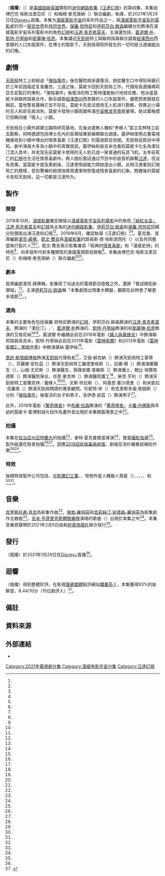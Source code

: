 {{NoteAT
|G1=美國漫畫
|G2=Movie
|G3=Show
|G5=TV
|1=zh-hans:天劍局;zh-hk:天劍局;zh-tw:神劍局;
}}
{{Infobox television episode
| title        = 〈插播〉<br />{{small|{{lang|en|''We Interrupt This Program''}}}}
| series       = [[汪達幻視|汪達幻視]]
| image        = We Interrupt This Program poster.jpg
| image_alt    = 
| caption      = {{le|莫妮卡·藍博|Monica Rambeau}}與{{le|吳吉米|Jimmy Woo}}聯合調查西景鎮的人口失蹤案件
| season       = 1
| episode      = 4
| director     = {{le|麥特·夏克曼|Matt Shakman}}
| writer       = {{Plainlist|
* 博巴克·埃斯法里亞尼（{{lang|en|Bobak Esfarjani}}）
* 梅根·麥克唐納（{{lang|en|Megan McDonnell}}）
}}
| producer     = [[潔克·薛佛|潔克·薛佛]]
| music        = {{Plainlist|
* 〈{{lang|en|{{le|Voodoo Child (Slight Return)}}}}〉
* [[吉米·亨德里克斯體驗樂隊|吉米·亨德里克斯體驗樂隊]]演唱
}}
| photographer = {{le|傑斯·霍爾|Jess Hall}}
| editor       = 蒂姆·羅奇（{{lang|en|Tim Roche}}）
| release_date = {{Start date|2021|1|29}}
| length       = 34分鐘
| guests       = 
* [[喬許·斯塔姆博格|喬許·斯塔姆博格]] 飾演 {{le|泰勒·海沃德|Tyler Hayward}}（{{lang|en|Tyler Hayward}}）
* 艾倫·赫克納（{{lang|en|Alan Heckner}}） 飾演 蒙蒂特工（{{lang|en|Agent Monti}}）
* 莎麗娜·安杜茲（{{lang|en|Selena Anduze}}） 飾演 羅德里格斯特工（{{lang|en|Agent Rodriguez}}）
* 拉娜·楊（{{lang|en|Lana Young}}） 飾演 海蘭醫生（{{lang|en|Dr. Highland}}）
* 山姆·尤尼斯（{{lang|en|Sam Younis}}） 飾演 醫生
* 薇薇安娜·查維斯（{{lang|en|Viviana Chavez}}） 飾演 護士
* 鮑比·埃爾南德斯（{{lang|en|Bobby Hernandez}}） 飾演 醫院保全
* 肖恩·麥克林（{{lang|en|Shaun MacLean}}） 飾演 醫院護工
* 布萊恩·布萊曼（{{lang|en|Brian Brightman}}） 飾演 警長
* 柴克·亨利（{{lang|en|Zac Henry}}） 飾演 富蘭克林特工／養蜂人（{{lang|en|Agent Franklin / beekeeper}}）
* 文斯·坎拉斯（{{lang|en|Vince Canlas}}） 飾演 男性專家顧問
* 阿基思·塞沙德里（{{lang|en|Archith Seshadri}}） 飾演 男性專家顧問
* 米凱拉·克羅南（{{lang|en|Michaela Cronan}}） 飾演 女性專家顧問
* 珍妮特·宋（{{lang|en|Janet Song}}） 飾演 「[[彈指事件|彈指事件]]」後復活的女子
* 克里斯多福·詹姆斯（{{lang|en|Christopher James}}） 飾演 「彈指事件」後復活的男子
* 洛伊德·皮茲（{{lang|en|Lloyd Pitts}}） 飾演 男子
| prev         = [[現在是彩色畫面|現在是彩色畫面]]
| next         = [[在特輯中……|在特輯中……]]
| season_article = 
| episode_list = [[汪達幻視集数列表|汪達幻視集数列表]]
}}

〈'''插播'''〉（{{lang-en|''We Interrupt This Program''}}）是[[美國|美國]][[超級英雄|超級英雄]]類型的[[迷你劇|迷你]][[網路影集|網路影集]]《[[汪達幻視|汪達幻視]]》的第四集，本集由博巴克·埃斯法里亞尼（{{lang|en|Bobak Esfarjani}}）和梅根·麥克唐納（{{lang|en|Megan McDonnell}}）聯合編劇，{{le|麥特·夏克曼|Matt Shakman}}執導，於2021年1月29日在[[Disney+|Disney+]]首播。本集为[[漫威電影宇宙|漫威電影宇宙]]的系列作品之一，與[[漫威電影宇宙系列電影|漫威電影宇宙系列電影]]處於同一[[架空世界|架空世界]]和[[共同世界|共同世界]]。[[保羅·貝特尼|保羅·貝特尼]]和[[伊莉莎白·歐森|伊莉莎白·歐森]]繼續分別飾演在漫威電影宇宙系列電影中的角色[[幻視_(漫畫)|幻視]]和[[緋紅女巫|汪達·馬克希莫夫]]，主演還包括{{le|泰娜·帕麗斯|Teyonah Parris}}、[[藍道爾·朴|藍道爾·朴]]、[[凱特·丹寧絲|凱特·丹寧絲]]和[[凱薩琳·哈恩|凱薩琳·哈恩]]。本集講述[[天劍局|天劍局]]特工{{le|莫妮卡·藍博|Monica Rambeau}}與聯邦探員{{le|吳吉米|Jimmy Woo}}聯合調查[[紐澤西州|紐澤西州]]西景鎮的人口失蹤案件，在{{le|黛絲·露伊絲|Darcy Lewis}}博士的幫助下，天劍局得知所發生的一切均是汪達操縱出的幻像。

== 劇情 ==
[[天劍局|天劍局]]特工{{le|莫妮卡·藍博|Monica Rambeau}}上尉經過「[[彈指事件|彈指事件]]」後在醫院病床邊復活{{efn|參見2019年電影《[[復仇者聯盟4：終局之戰|復仇者聯盟4：終局之戰]]》<ref name="VultureReview" />。}}，她從醫生口中得知母親{{le|瑪莉亞·藍博|Maria Rambeau}}已於三年前因癌症复发離世。三週之後，莫妮卡回到天劍局工作。代理局長{{le|泰勒·海沃德|Tyler Hayward}}遵循瑪莉亞生前製訂的準則，「彈指事件」後復活的特工暫時僅能執行地球任務，他派遣莫妮卡與聯邦探員{{le|吳吉米|Jimmy Woo}}合作，聯合調查[[紐澤西州|紐澤西州]]西景鎮的人口失蹤案件。儘管西景鎮就在眼前，當地警長聲稱它並不存在。莫妮卡先尝试使用无人机进行勘察，但靠近小镇时无人机却无故消失。莫妮卡發現小鎮周圍佈滿[[宇宙微波背景|宇宙微波背景]]能量場，她试着触摸它但瞬间被「吸入」小鎮。

天劍局在小鎮外部建立臨時研究基地，先後派遣無人機和“养蜂人”富兰克林特工前去勘察，同時邀請包括{{le|黛絲·露伊絲|Darcy Lewis}}博士在內的各領域專家展開聯合調查。露伊絲使用古董電視機接收到小鎮中傳出的情景喜劇《汪達幻視》的電視節目信號。天劍局從節目中得知，劇中演員大多為小鎮中的真實居民。露伊絲和吳吉米也看到莫妮卡化名為潔拉汀混入其中，并发现先前莫妮卡使用的无人机已成一架普通的玩具飞机。五年前死亡的[[幻視_(漫畫)|幻視]]也生活在情景喜劇中。两人随后嘗試通过节目中的收音机聯繫[[緋紅女巫|汪達]]，但没有效果。當莫妮卡提及奧創後，汪達使用超能力將她逐出小鎮。此時汪達看到幻視死亡的模樣，受到驚嚇的她很快將周遭事物恢復成情景喜劇的幻象。甦醒後的莫妮卡告知天劍局，這一切都是汪達所为。

== 製作 ==
=== 開發 ===
2018年10月，[[漫威影業|漫威影業]]確定開發以[[漫威電影宇宙系列電影|漫威電影宇宙系列電影]]中的角色[[緋紅女巫|「緋紅女巫」汪達·馬克希莫夫]]和[[幻視_(漫畫)|幻視]]為主角的[[迷你劇|迷你]][[網路影集|網路影集]]，[[伊莉莎白·歐森|伊莉莎白·歐森]]和[[保羅·貝特尼|保羅·貝特尼]]回歸分別領銜出演汪達和幻視<ref name="Disney+SeriesSep2018" /><ref name="ScarletWitchVision" />。2019年8月，{{le|麥特·夏克曼|Matt Shakman}}確認執導《汪達幻視》<ref name="Shakman" /><ref name="EmmyDec2020CoverStory" />。夏克曼、首席編劇[[潔克·薛佛|潔克·薛佛]]、[[凱文·費吉|凱文·費吉]]與[[漫威影業|漫威影業]]的路易斯·德·埃斯波西托（{{lang|en|Louis D'Esposito}}）以及{{le|維多莉亞·阿隆索|Victoria Alonso}}共同擔當執行製片人<ref name="Schaeffer" /><ref name="ExpandingUniverse" /><ref name="EmmyDec2020FullCoverStory" />{{rp|50}}。凱文·費吉表示影集兼具「經典的[[情景喜劇|情景喜劇]]」和「漫威史詩」的特色<ref name="D232019" />，向多個年代和多種類型的美國電視節目致敬<ref name="BettanyColliderNov2020" />。本集由博巴克·埃斯法里亞尼（{{lang|en|Bobak Esfarjani}}）和梅根·麥克唐納（{{lang|en|Megan McDonnell}}）聯合編劇<ref name="Writers" /><ref name="EWRecap" />。

=== 劇本 ===
首席編劇潔克·薛佛稱，影集除了向過去的電視節目致敬之外，還將「嘗試開拓新領域」<ref name="EWNov2020CoverStory" />。主演[[伊莉莎白·歐森|伊莉莎白·歐森]]稱「本集劇情出現重大轉變，觀眾在此時會了解更多情節<ref name="OlsenDSJan2021" />。」

=== 選角 ===
{{multiple image
| align       = right
| total_width = 290
| image1      = Randall Park 2015.jpg
| image2      = Kat Dennings Thor 2 cropped.png
| footer      = [[藍道爾·朴|藍道爾·朴]]和[[凱特·丹寧絲|凱特·丹寧絲]]分別回歸出演聯邦探員{{le|吳吉米|Jimmy Woo}}和{{le|黛絲·露伊絲|Darcy Lewis}}博士
}}

本集的主要角色包括保羅·貝特尼飾演的[[幻視_(漫畫)|幻視]]、伊莉莎白·歐森飾演的[[緋紅女巫|汪達·馬克希莫夫]]、{{le|泰娜·帕麗斯|Teyonah Parris}}飾演的「潔拉汀」／{{le|莫妮卡·藍博|Monica Rambeau}}、[[藍道爾·朴|藍道爾·朴]]飾演的{{le|吳吉米|Jimmy Woo}}、[[凱特·丹寧絲|凱特·丹寧絲]]飾演的{{le|黛絲·露伊絲|Darcy Lewis}}和[[凱薩琳·哈恩|凱薩琳·哈恩]]飾演的艾格尼絲<ref name="EpisodeCast" /><ref name="EndCredits" />{{rp|29:38–29:55}}。藍道爾·朴繼續此前在2018年電影《[[蟻人與黃蜂女|蟻人與黃蜂女]]》中飾演聯邦探員吳吉米，凱特·丹寧絲此前在2011年電影《[[雷神_(電影)|雷神索爾]]》和2013年電影《[[雷神索爾2：黑暗世界|雷神索爾2：黑暗世界]]》中飾演黛絲·露伊絲<ref name="YahooRoundUp" />。

[[喬許·斯塔姆博格|喬許·斯塔姆博格]]飾演[[天劍局|天劍局]]代理局長{{le|泰勒·海沃德|Tyler Hayward}}<ref name="VultureReview" />，艾倫·赫克納（{{lang|en|Alan Heckner}}）飾演天劍局特工蒙蒂（{{lang|en|Agent Monti}}），莎麗娜·安杜茲（{{lang|en|Selena Anduze}}）飾演天劍局特工羅德里格斯（{{lang|en|Agent Rodriguez}}），拉娜·楊（{{lang|en|Lana Young}}）飾演海蘭醫生（{{lang|en|Dr. Highland}}），山姆·尤尼斯（{{lang|en|Sam Younis}}）飾演醫生，薇薇安娜·查維斯（{{lang|en|Viviana Chavez}}）飾演護士，鮑比·埃爾南德斯（{{lang|en|Bobby Hernandez}}）飾演醫院保全，肖恩·麥克林（{{lang|en|Shaun MacLean}}）飾演醫院護工<ref name="EpisodeCast" />，柴克·亨利（{{lang|en|Zac Henry}}）飾演天劍局特工富蘭克林／養蜂人<ref name="Franklin" /><ref name="EpisodeCast" />。文斯·坎拉斯（{{lang|en|Vince Canlas}}）、阿基思·塞沙德里（{{lang|en|Archith Seshadri}}）和米凱拉·克羅南（{{lang|en|Michaela Cronan}}）飾演天劍局聘請的專家顧問。珍妮特·宋（{{lang|en|Janet Song}}）和克里斯多福·詹姆斯（{{lang|en|Christopher James}}）分別「[[彈指事件|彈指事件]]」後復活的女子和男子，洛伊德·皮茲（{{lang|en|Lloyd Pitts}}）飾演男子<ref name="EpisodeCast" />。

此外，2019年電影《[[驚奇隊長_(電影)|驚奇隊長]]》中[[布麗·拉森|布麗·拉森]]飾演的「[[驚奇隊長|驚奇隊長]]」[[卡蘿·丹佛斯|卡蘿·丹佛斯]]與年幼的莫妮卡·藍博對話片段作為畫外音出現於本集開篇場景之中<ref name="LarsonRecording" />。

=== 拍攝 ===
本集在[[佐治亞州|佐治亞州]][[亞特蘭大|亞特蘭大]]的{{le|松林製片廠|Pinewood Studios}}拍攝<ref name="FilmingStart" />，麥特·夏克曼擔當導演<ref name="Shakman" />，{{le|傑斯·霍爾|Jess Hall}}擔當[[攝影指導|攝影指導]]<ref name="BettanyColliderNov2020" />。製作組還在{{le|亞特蘭大都會區|Atlanta metropolitan area}}取景拍攝<ref name="AtlantaDec2019" /><ref name="AtlantaFeb2020" />。因應[[2019冠狀病毒病疫情|2019冠狀病毒病疫情]]，劇組在洛杉磯重啟補拍作業<ref name="EmmyDec2020FullCoverStory" />{{rp|50}}<ref name="ShakmanTHRJan2021" />。

=== 特效 ===
後期特效製作公司包括{{lang|en|The Yard VFX}}、[[光影魔幻工業|光影魔幻工業]]、{{lang|en|Rodeo FX}}、怪物外星人機器人喪屍（{{lang|en|Monsters Aliens Robots Zombies}}）、{{lang|en|{{le|Framestore}}}}、{{lang|en|Cantina Creative}}、{{lang|en|Perception}}、{{lang|en|{{le|Rise FX|Rise FX|RISE}}}}、{{lang|en|Digital Domain}}和{{lang|en|SSVFX}}<ref name="ArtOfVFX" /><ref name="EndCredits" />{{rp|31:54–32:10}}。

== 音樂 ==
[[克里斯托弗·貝克|克里斯托弗·貝克]]為影集作曲<ref name="Beck" />，[[勞勃·羅培茲|勞勃·羅培茲]]和[[克莉絲汀·安德森-羅培茲|克莉絲汀·安德森-羅培茲]]為影集創作主題曲<ref name="AndersonLopez" />。[[吉米·亨德里克斯體驗樂隊|吉米·亨德里克斯體驗樂隊]]演唱的歌曲〈{{lang|en|{{le|Voodoo Child (Slight Return)}}}}〉出現於本集之中<ref name="VultureReview" />。本集音樂原聲帶於2021年2月5日由{{le|漫威音樂|Marvel Music}}和[[好萊塢唱片|好萊塢唱片]]聯合發行<ref name="Soundtrack" />。

{{Infobox album
| name           = 《汪達幻視》第四集
| original_name  = {{lang|en|''WandaVision: Episode 4''}}
| type           = soundtrack
| artist         = [[克里斯托弗·貝克|克里斯托弗·貝克]]
| cover          = 
| alt            =
| released       = {{Start date|2021|2|5}}
| format         = [[數位音樂下載|數位音樂下載]]
| recorded       = 
| venue          =
| studio         = 
| genre          = 電視劇原聲帶
| length         = 18:13
| label          = {{Plainlist|
* {{le|漫威音樂|Marvel Music}}
* [[好萊塢唱片|好萊塢唱片]]
}}
| producer       = 
}}

{{Track listing
| total_length    = 18:13

| title1          = {{lang|en|The Awakening}}
| length1         = 2:19

| title2          = {{lang|en|Three Weeks Later}}
| length2         = 2:17

| title3          = {{lang|en|Westview}}
| length3         = 2:42

| title4          = {{lang|en|S.W.O.R.D.}}
| length4         = 1:01

| title5          = {{lang|en|The Players}}
| length5         = 2:02

| title6          = {{lang|en|Stay Tuned}}
| length6         = 2:28

| title7          = {{lang|en|Everything Is Under Control}}
| length7         = 1:01

| title8          = {{lang|en|Mission Failure}}
| length8         = 1:48

| title9          = {{lang|en|Who Are You?}}
| length9         = 2:35

}}

== 發行 ==
〈插播〉於2021年1月29日在[[Disney+|Disney+]]首播<ref name="EWRecap" />。

== 迴響 ==
〈插播〉得到整體好評。在影視[[匯總媒體|匯總媒體]]點評網站[[爛番茄|爛番茄]]上，本集獲得93%的新鮮度，8.44/10分（15位劇評人）<ref>{{cite web|title=WandaVision - Season 1 Episode 4|url=https://www.rottentomatoes.com/tv/wandavision/s01/e04|access-date=2021-01-30|publisher=[[Rotten_Tomatoes|Rotten Tomatoes]]|language=en-US|archive-date=2021-02-06|archive-url=https://web.archive.org/web/20210206214111/https://www.rottentomatoes.com/tv/wandavision/s01/e04|dead-url=no}}</ref>。

== 備註 ==
{{reflist|group=lower-alpha}}

== 資料來源 ==
{{Reflist|30em|refs=

<ref name="Disney+SeriesSep2018">{{Cite web |last=Kroll |first=Justin |date=2018-09-18 |title=Loki, Scarlet Witch, Other Marvel Heroes to Get Own TV Series on Disney Streaming Service (Exclusive) |url=https://variety.com/2018/film/news/loki-scarlet-witch-tv-series-marvel-disney-streaming-service-1202947551/ |dead-url=no |archive-url=https://www.webcitation.org/72XWaEZfB?url=https://variety.com/2018/film/news/loki-scarlet-witch-tv-series-marvel-disney-streaming-service-1202947551/ |archive-date=2018-09-19 |access-date=2018-09-18 |website=[[Variety_(magazine)|Variety]]|language=en-US}}</ref>

<ref name="ScarletWitchVision">{{Cite web |last=Sciretta |first=Peter |date=2018-10-30 |title=Falcon/Winter Soldier TV Series Planned for Disney Streaming Service, Scarlet Witch Show May Co-Star Vision |url=https://www.slashfilm.com/falcon-winter-soldier-tv-series |dead-url=no |archive-url=https://www.webcitation.org/73aOcvs76?url=https://www.slashfilm.com/falcon-winter-soldier-tv-series |archive-date=2018-10-31 |access-date=2018-11-01 |website=/Film|language=en-US}}</ref>

<ref name="D232019">{{Cite web |last=Couch |first=Aaron |date=2019-08-23 |title=Marvel Unveils 3 New Disney+ Shows Including 'She-Hulk' and 'Moon Knight' |url=https://www.hollywoodreporter.com/heat-vision/marvel-confirms-3-new-disney-shows-including-she-hulk-moon-knight-1232742 |dead-url=no |archive-url=https://web.archive.org/web/20190823234749/https://www.hollywoodreporter.com/heat-vision/marvel-confirms-3-new-disney-shows-including-she-hulk-moon-knight-1232742 |archive-date=2019-08-23 |access-date=2019-08-23 |website=[[The_Hollywood_Reporter|The Hollywood Reporter]]|language=en-US}}</ref>

<ref name="Schaeffer">{{Cite web |last=Kit |first=Borys |date=2019-01-09 |title=Marvel's 'Vision and Scarlet Witch' Series Lands 'Captain Marvel' Writer (Exclusive) |url=https://www.hollywoodreporter.com/heat-vision/marvels-vision-scarlet-witch-disney-series-lands-captain-marvel-writer-1174937 |dead-url=yes |archive-url=https://web.archive.org/web/20190110011254/https://www.hollywoodreporter.com/heat-vision/marvels-vision-scarlet-witch-disney-series-lands-captain-marvel-writer-1174937 |archive-date=2019-01-10 |access-date=2019-01-10 |website=[[The_Hollywood_Reporter|The Hollywood Reporter]]|language=en-US}}</ref>

<ref name="ExpandingUniverse">{{Cite web |last=Dinh |first=Christine |date=2019-11-13 |title=What's Next For The Marvel Cinematic Universe After 'Avengers: Endgame' |url=https://www.marvel.com/articles/tv-shows/marvel-cinematic-universe-after-avengers-endgame |dead-url=no |archive-url=https://web.archive.org/web/20191114091331/https://www.marvel.com/articles/tv-shows/marvel-cinematic-universe-after-avengers-endgame |archive-date=2019-11-14 |access-date=2019-11-14 |website=[[Marvel_Entertainment|Marvel.com]]|language=en-US}}</ref>

<ref name="Shakman">{{Cite web |last=Fischer |first=Jacob |date=2019-08-21 |title=Matt Shakman In Talks To Direct 6-Episode Marvel Studios Series For Disney+ (Exclusive) |url=https://discussingfilm.net/2019/08/21/matt-shakman-in-talks-to-direct-6-episode-marvel-studios-series-for-disney-exclusive/ |dead-url=no |archive-url=https://web.archive.org/web/20190824015342/https://discussingfilm.net/2019/08/21/matt-shakman-in-talks-to-direct-6-episode-marvel-studios-series-for-disney-exclusive/ |archive-date=2019-08-24 |access-date=2019-08-24 |website=Discussing Film|language=en-US}}</ref>

<ref name="EmmyDec2020CoverStory">{{Cite web |last=Reinstein |first=Mara |date=2020-12-16 |title=Not Your Mother's Suburbs |url=https://www.emmys.com/news/features/not-your-mothers-suburbs |dead-url=no |archive-url=https://web.archive.org/web/20201220020528/https://www.emmys.com/news/features/not-your-mothers-suburbs |archive-date=2020-12-19 |access-date=2020-12-19 |website=Emmy|language=en-US}}</ref>

<ref name="EmmyDec2020FullCoverStory">{{Cite magazine |last=Reinstein |first=Mara |year=2020 |title=Not Your Mother's Suburbs |url=https://digital.emagazines.com/Emmy/20201217/index.html?t=03caf416-2f4e-4671-afca-93b6a8fc850a#p50 |dead-url=no |magazine=Emmy |volume=XLII |issue=12 |pages=42–50 |archive-url=https://web.archive.org/web/20201220170752/https://digital.emagazines.com/Emmy/20201217/mobile/index.html#p46 |archive-date=2020-12-20|language=en-US}}</ref>

<ref name="EWNov2020CoverStory">{{Cite web |last=Coggan |first=Devan |date=2020-11-10 |title=Honey, I'm Chrome: Marvel prepares to take over TV with WandaVision |url=https://ew.com/tv/wandavision-marvel-cover-story/ |dead-url=no |archive-url=https://web.archive.org/web/20201110144657/https://ew.com/tv/wandavision-marvel-cover-story/ |archive-date=2020-11-10 |access-date=2020-11-10 |website=[[Entertainment_Weekly|Entertainment Weekly]]|language=en-US}}</ref>

<ref name="BettanyColliderNov2020">{{Cite web |last=Radish |first=Christina |date=2020-11-25 |title=Paul Bettany & Alan Ball on 'Uncle Frank,' 'WandaVision,' & Having Similar Directing Styles |url=https://collider.com/paul-bettany-alan-ball-on-uncle-frank-wandavision-having-similar-directing-styles/ |dead-url=no |archive-url=https://web.archive.org/web/20201207144328/https://collider.com/paul-bettany-alan-ball-on-uncle-frank-wandavision-having-similar-directing-styles/ |archive-date=2020-12-07 |access-date=2020-12-12 |website=[[Collider_(website)|Collider]]|language=en-US}}</ref>

<ref name="YahooRoundUp">{{Cite web |url=https://www.yahoo.com/entertainment/wanda-vision-everything-we-know-about-marvels-first-sitcom-011631646.html |title='WandaVision': Everything we know about Marvel's 'first sitcom' |last=Alter |first=Ethan |date=2019-11-05 |website=[[Yahoo!|Yahoo!]] |archive-url=https://web.archive.org/web/20191105093012/https://www.yahoo.com/entertainment/wanda-vision-everything-we-know-about-marvels-first-sitcom-011631646.html |archive-date=2019-11-05 |access-date=2019-11-09 |language=en-US |dead-url=no }}</ref>

<ref name="FilmingStart">{{Cite web |last=Barnhardt |first=Adam |date=2019-09-09 |title=WandaVision Reportedly Beginning Production in November |url=https://comicbook.com/marvel/2019/09/09/wandavision-filming-start-november-disney-plus/ |dead-url=no |archive-url=https://web.archive.org/web/20190920221805/https://comicbook.com/marvel/2019/09/09/wandavision-filming-start-november-disney-plus/ |archive-date=2019-09-20 |access-date=2019-10-21 |website=ComicBook.com|language=en-US}}</ref>

<ref name="Beck">{{Cite web |title=Ant-Man Composer Christophe Beck Will Score WandaVision |url=https://www.superherohype.com/tv/475748-ant-man-composer-christophe-beck-will-score-wandavision |last=Workman |first=Robert |date=2020-01-21 |website=SuperheroHype! |language=en-US |archive-url=https://web.archive.org/web/20200122004144/https://www.superherohype.com/tv/475748-ant-man-composer-christophe-beck-will-score-wandavision |archive-date=2020-01-22 |access-date=2020-01-21 |dead-url=no }}</ref>

<ref name="AndersonLopez">{{Cite web |last=Taylor |first=Drew |date=2021-01-04 |title=Each Episode of 'WandaVision' Will Have a Different Theme Song Written by 'Frozen' Songwriters |url=https://collider.com/wandavision-theme-songs-writers-robert-lopez-kristen-anderson-lopez/ |dead-url=no |archive-url=https://web.archive.org/web/20210104182944/https://collider.com/wandavision-theme-songs-writers-robert-lopez-kristen-anderson-lopez/ |archive-date=2021-01-04 |access-date=2021-01-04 |website=[[Collider_(website)|Collider]]|language=en-US}}</ref>

<ref name="AtlantaDec2019">{{Cite web |title=What’s filming in Atlanta now? WandaVision, The Falcon and the Winter Soldier, Queen of Soul, The Tomorrow War, and more |url=https://www.atlantamagazine.com/news-culture-articles/whats-filming-in-atlanta-now-wandavision-the-falcon-and-the-winter-solider-queen-of-soul-the-tomorrow-war-and-more/ |last=Walljasper |first=Matt |date=2019-12-30 |website=Atlanta |language=en-US |archive-url=https://web.archive.org/web/20200302165802/https://www.atlantamagazine.com/news-culture-articles/whats-filming-in-atlanta-now-wandavision-the-falcon-and-the-winter-solider-queen-of-soul-the-tomorrow-war-and-more/ |archive-date=2020-03-02 |access-date=2020-04-03 |dead-url=no }}</ref>

<ref name="AtlantaFeb2020">{{Cite web |title=What's filming in Atlanta now? Loki, WandaVision, The Falcon and the Winter Soldier, Samaritan, DMZ, and more |url=https://www.atlantamagazine.com/news-culture-articles/whats-filming-in-atlanta-now-loki-wandavision-the-falcon-and-the-winter-soldier-samaritan-dmz-and-more/ |last=Walljasper |first=Matt |date=2020-02-29 |website=Atlanta |language=en-US |archive-url=https://web.archive.org/web/20200302124138/https://www.atlantamagazine.com/news-culture-articles/whats-filming-in-atlanta-now-loki-wandavision-the-falcon-and-the-winter-soldier-samaritan-dmz-and-more/ |archive-date=2020-03-02 |access-date=2020-03-02 |dead-url=no }}</ref>

<ref name="ShakmanTHRJan2021">{{Cite web |last=Davids |first=Brian |date=2021-01-15 |title=How 'WandaVision' Director Matt Shakman Went from Westeros to Westview |url=https://www.hollywoodreporter.com/heat-vision/how-wandavision-director-matt-shakman-went-from-westeros-to-westview |dead-url=no |archive-url=https://web.archive.org/web/20210115213312/https://www.hollywoodreporter.com/heat-vision/how-wandavision-director-matt-shakman-went-from-westeros-to-westview |archive-date=2021-01-15 |access-date=2021-01-15 |website=[[The_Hollywood_Reporter|The Hollywood Reporter]] |language=en-US }}</ref>

<ref name="ArtOfVFX">{{Cite web |last=Frei |first=Vincent |date=2021-01-05 |title=WandaVision |url=https://www.artofvfx.com/wandavision/ |dead-url=no |archive-url=https://web.archive.org/web/20210113071549/https://www.artofvfx.com/wandavision/ |archive-date=2021-01-13 |access-date=2021-01-15 |website=Art of VFX|language=en-US}}</ref>

<ref name="EpisodeCast">{{Cite web |last=Hood |first=Cooper |date=2021-01-29 |title=WandaVision Episode 4 Cast Guide: Every New & Returning MCU Character |url=https://screenrant.com/wandavision-episode-4-cast-marvel-character-guide/ |dead-url=no |archive-url=https://web.archive.org/web/20210129142734/https://screenrant.com/wandavision-episode-4-cast-marvel-character-guide/ |archive-date=2021-01-29 |access-date=2021-01-29 |website=[[Screen_Rant|Screen Rant]]|language=en-US}}</ref>

<ref name="EndCredits">{{Cite episode |title=We Interrupt This Program |url=https://www.disneyplus.com/video/dbaef37e-cd4d-4862-8044-f329a4bc3d71 |series=WandaVision |series-link=WandaVision |last1=Esfarjani |first1=Bobak |last2=McDonnell |first2=Megan |network=[[Disney+|Disney+]] |date=2021-01-29 |season=1 |number=4 |subscription=yes |language=en-US |access-date=2021-01-30 |archive-date=2021-10-06 |archive-url=https://web.archive.org/web/20211006152536/https://www.disneyplus.com/video/dbaef37e-cd4d-4862-8044-f329a4bc3d71 |dead-url=no }}片尾演職員表於28:20開始。</ref>

<ref name="Franklin">{{Cite web |last=Perry |first=Spencer |date=2021-01-29 |title=WandaVision Reveals The Beekeeper's True Identity |url=https://comicbook.com/tv-shows/news/wandavision-reveals-the-beekeepers-true-identity/ |dead-url=no |archive-url=https://web.archive.org/web/20210129213829/https://comicbook.com/tv-shows/news/wandavision-reveals-the-beekeepers-true-identity/ |archive-date=2021-01-29 |access-date=2021-01-29 |website=Comicbook.com|language=en-US}}</ref>

<ref name="LarsonRecording">{{Cite web |last=Silliman |first=Brian |date=2021-01-29 |title=Monica Rambeau (And Some Old MCU Friends) Just Pulled Back the WandaVision Spoiler Curtain |url=https://www.syfy.com/syfywire/wandavision-spoilers-mcu-reality-westview-monica-rambeau-sword |dead-url=no |archive-url=https://web.archive.org/web/20210129184119/https://www.syfy.com/syfywire/wandavision-spoilers-mcu-reality-westview-monica-rambeau-sword |archive-date=2021-01-29 |access-date=2021-01-30 |website=SyFy Wire |language=en-US}}</ref>

<ref name="OlsenDSJan2021">{{Cite web |last=Seddon |first=Dan |last2=Tanswell |first2=Adam |date=2021-01-23 |title=WandaVision's Elizabeth Olsen teases "shift" in Marvel show from episode 4 |url=https://www.digitalspy.com/tv/ustv/a35297539/wandavision-elizabeth-olsen-episode-4-shift/ |dead-url=no |archive-url=https://web.archive.org/web/20210123204647/https://www.digitalspy.com/tv/ustv/a35297539/wandavision-elizabeth-olsen-episode-4-shift/ |archive-date=2021-01-23 |access-date=2021-01-30 |website=[[Digital_Spy|Digital Spy]]|language=en-US }}</ref>

<ref name="Writers">{{Cite web |last=Ellard |first=Andrew |date=2021-01-29 |title=WandaVision episode four: is Scarlet Witch the villain of her own story? |url=https://www.theguardian.com/tv-and-radio/2021/jan/29/wandavision-episode-four-recap-disney-marvel |dead-url=no |archive-url=https://web.archive.org/web/20210129132805/https://www.theguardian.com/tv-and-radio/2021/jan/29/wandavision-episode-four-recap-disney-marvel |archive-date=2021-01-29 |access-date=2021-01-29 |website=[[The_Guardian|The Guardian]]|language=en-US}}</ref>

<ref name="VultureReview">{{Cite web |last=Riesman |first=Abraham |date=2021-01-29 |title=WandaVision Recap: While You Were Blipping |url=https://www.vulture.com/article/wandavision-episode-4-recap-we-interrupt-this-program.html |dead-url=no |archive-url=https://web.archive.org/web/20210129153405/https://www.vulture.com/article/wandavision-episode-4-recap-we-interrupt-this-program.html |archive-date=2021-01-29 |access-date=2021-01-29 |website=[[Vulture_(blog)|Vulture]]|language=en-US}}</ref>

<ref name="EWRecap">{{Cite web |last=Holub |first=Christian |date=2021-01-29 |title=WandaVision recap: A very special announcement |url=https://ew.com/tv/recaps/wandavision-season-1-episode-4/ |dead-url=no |archive-url=https://web.archive.org/web/20210129175734/https://ew.com/tv/recaps/wandavision-season-1-episode-4/ |archive-date=2021-01-29 |access-date=2021-01-29 |website=[[Entertainment_Weekly|Entertainment Weekly]]|language=en-US}}</ref>

<ref name="Soundtrack">{{Cite web |date=2021-02-04 |title=‘WandaVision’ Episode 4 Soundtrack Album Details |url=http://filmmusicreporter.com/2021/02/04/wandavision-episode-4-soundtrack-album-details/ |dead-url=no |archive-url=https://web.archive.org/web/20210204180550/http://filmmusicreporter.com/2021/02/04/wandavision-episode-4-soundtrack-album-details/ |archive-date=2021-02-04 |access-date=2021-02-04 |website=Film Music Reporter|language=en-US}}</ref>

}}

== 外部連結 ==
* {{IMDb episode|10161316}}
{{WandaVision}}
{{DEFAULTSORT:We Interrupt This Program}}
[[Category:2021年電視劇分集|Category:2021年電視劇分集]]
[[Category:漫威电影宇宙分集|Category:漫威电影宇宙分集]]
[[Category:汪達幻視|Category:汪達幻視]]